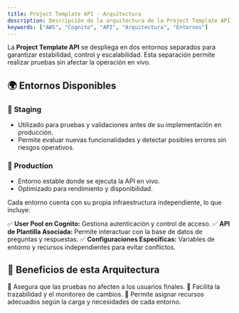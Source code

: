 ```yaml
---
title: Project Template API - Arquitectura
description: Descripción de la arquitectura de la Project Template API, incluyendo entornos de despliegue y beneficios.
keywords: ["AWS", "Cognito", "API", "Arquitectura", "Entornos"]
---
```


La **Project Template API** se despliega en dos entornos separados para garantizar estabilidad, control y escalabilidad. Esta separación permite realizar pruebas sin afectar la operación en vivo.

## 🌍 Entornos Disponibles

### 🔹 **Staging**

- Utilizado para pruebas y validaciones antes de su implementación en producción.
- Permite evaluar nuevas funcionalidades y detectar posibles errores sin riesgos operativos.

### 🔹 **Production**

- Entorno estable donde se ejecuta la API en vivo.
- Optimizado para rendimiento y disponibilidad.

Cada entorno cuenta con su propia infraestructura independiente, lo que incluye:

✅ **User Pool en Cognito:** Gestiona autenticación y control de acceso.
✅ **API de Plantilla Asociada:** Permite interactuar con la base de datos de preguntas y respuestas.
✅ **Configuraciones Específicas:** Variables de entorno y recursos independientes para evitar conflictos.

## 📌 Beneficios de esta Arquitectura

🔸 Asegura que las pruebas no afecten a los usuarios finales.
🔸 Facilita la trazabilidad y el monitoreo de cambios.
🔸 Permite asignar recursos adecuados según la carga y necesidades de cada entorno.
